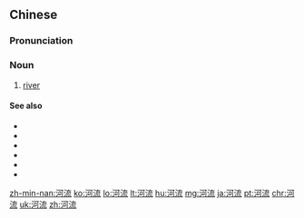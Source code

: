 ==Chinese==
{{zh-forms}}

===Pronunciation===
{{zh-pron
|m=héliú
|c=ho4 lau4
|h=pfs=hò-liù
|mn=hô-liû
|cat=n
}}

===Noun===
{{zh-noun}}

# [[river]]
#: {{zh-x|^泰晤士.^河 是 ^英國 第二 長 的 河流。|The River Thames is the second longest river in the UK.}}

====See also====
* {{zh-l|川}}
* {{zh-l|河}}
* {{zh-l|江}}
* {{zh-l|水流}}
* {{zh-l|溪流}}
* {{zh-l|小河|tr=xiǎohé}}

[[zh-min-nan:河流]]
[[ko:河流]]
[[lo:河流]]
[[lt:河流]]
[[hu:河流]]
[[mg:河流]]
[[ja:河流]]
[[pt:河流]]
[[chr:河流]]
[[uk:河流]]
[[zh:河流]]